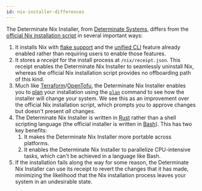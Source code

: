```yaml
---
id: nix-installer-differences
---
```


The Determinate Nix Installer, from [Determinate Systems][ds], differs from the [official Nix installation script][official] in several important ways:

1. It installs Nix with [flake support][flakes] and the [unified CLI][cli] feature already enabled rather than requiring users to enable those features.
1. It stores a *receipt* for the install process at `/nix/receipt.json`. This receipt enables the Determinate Nix Installer to seamlessly uninstall Nix, whereas the official Nix installation script provides no offboarding path of this kind.
1. Much like [Terraform]/[OpenTofu], the Determinate Nix Installer enables you to [plan][tf-plan] your installation using the [`plan`][dni-plan] command to see how the installer will change your system. We see this as an improvement over the official Nix installation script, which prompts you to approve changes but doesn't present *all* changes.
1. The Determinate Nix Installer is written in [Rust] rather than a shell scripting language (the official installer is written in [Bash]). This has two key benefits:
    1. It makes the Determinate Nix Installer more portable across platforms.
    1. It enables the Determinate Nix Installer to parallelize CPU-intensive tasks, which can't be achieved in a language like Bash.
1. If the installation fails along the way for some reason, the Determinate Nix Installer can use its receipt to revert the changes that it has made, minimizing the likelihood that the Nix installation process leaves your system in an undesirable state.

[bash]: https://gnu.org/software/bash
[cli]: /concepts/nix#unified-cli
[dni-plan]: https://github.com/determinateSystems/nix-installer#usage
[ds]: https://determinate.systems
[flakes]: /concepts/flakes
[official]: https://nixos.org/download
[opentofu]: https://opentofu.org
[rust]: https://rust-lang.org
[terraform]: https://developer.hashicorp.com/terraform
[tf-plan]: https://developer.hashicorp.com/terraform/cli/commands/plan
